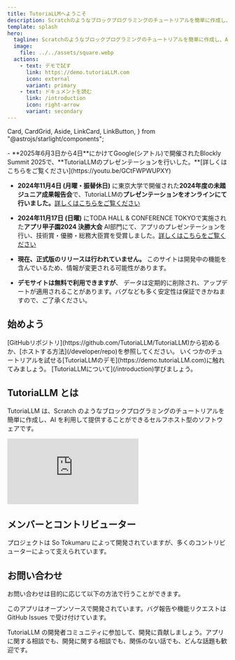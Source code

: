 ```yaml
---
title: TutoriaLLMへようこそ
description: Scratchのようなブロックプログラミングのチュートリアルを簡単に作成し、AIを利用して提供することができるセルフホスト型のソフトウェアです。
template: splash
hero:
  tagline: Scratchのようなブロックプログラミングのチュートリアルを簡単に作成し、AIを利用して提供することができるセルフホスト型のソフトウェアです。
  image:
    file: ../../assets/square.webp
  actions:
    - text: デモで試す
      link: https://demo.tutoriaLLM.com
      icon: external
      variant: primary
    - text: ドキュメントを読む
      link: /introduction
      icon: right-arrow
      variant: secondary
---
```


  Card,
  CardGrid,
  Aside,
  LinkCard,
  LinkButton,
} from "@astrojs/starlight/components";


<Aside type="note" title="大事なお知らせ">
- **2025年6月3日から4日**にかけてGoogle(シアトル)で開催されたBlockly Summit 2025で、**TutoriaLLMのプレゼンテーションを行いした。**[詳しくはこちらをご覧ください](https://youtu.be/GCtFWPWUPXY)

- **2024年11月4日 (月曜・振替休日)** に東京大学で開催された**2024年度の未踏ジュニア成果報告会**で、TutoriaLLMの**プレゼンテーションをオンラインにて行いました。**[詳しくはこちらをご覧ください](https://jr.mitou.org/projects/2024/tutoriallm)

- **2024年11月17日 (日曜)** にTODA HALL & CONFERENCE TOKYOで実施された**アプリ甲子園2024 決勝大会** AI部門にて、アプリのプレゼンテーションを行い、技術賞・優勝・総務大臣賞を受賞しました。[詳しくはこちらをご覧ください](https://prtimes.jp/main/html/rd/p/000000296.000019771.html)

- **現在、正式版のリリースは行われていません。** このサイトは開発中の機能を含んでいるため、情報が変更される可能性があります。

- **デモサイトは無料で利用できますが**、 データは定期的に削除され、アップデートが適用されることがあります。バグなども多く安定性は保証できかねますので、ご了承ください。

</Aside>

## 始めよう

<CardGrid stagger>
  <Card title="自分のアプリをデプロイする" icon="github">
    [GitHubリポジトリ](https://github.com/TutoriaLLM/TutoriaLLM)から初めるか、[ホストする方法](/developer/repo)を参照してください。
  </Card>
  <Card title="デモを体験する" icon="external">
    いくつかのチュートリアルを試せる[TutoriaLLMのデモ](https://demo.tutoriaLLM.com)に触れてみましょう。
  </Card>
  <Card title="アプリの使い方について知る" icon="open-book">
    [TutoriaLLMについて](/introduction)学びましょう。
  </Card>
</CardGrid>

## TutoriaLLM とは

TutoriaLLM は、Scratch のようなブロックプログラミングのチュートリアルを簡単に作成し、AI を利用して提供することができるセルフホスト型のソフトウェアです。

<iframe
  class="iframe-video"
  src="https://www.youtube.com/embed/-EubeJrnn70?si=BDjkakbLhWRao7sy&cc_load_policy=1"
  title="YouTube video player"
  frameborder="0"
  allow="accelerometer; autoplay; clipboard-write; encrypted-media; gyroscope; picture-in-picture; web-share"
  referrerpolicy="strict-origin-when-cross-origin"
  allowfullscreen
></iframe>

<LinkCard
  title="さらに詳しく"
  description="TutoriaLLM についてもっと知りたいですか？"
  href="/introduction"
/>

## メンバーとコントリビューター

プロジェクトは So Tokumaru によって開発されていますが、多くのコントリビューターによって支えられています。

<LinkCard
  title="TutoriaLLMの開発に貢献する"
  description="GitHub リポジトリを覗いてみましょう。"
  href="https://github.com/TutoriaLLM/TutoriaLLM"
/>

<Contributors />

## お問い合わせ

お問い合わせは目的に応じて以下の方法で行うことができます。

<CardGrid>

<Card title="バグ報告や機能リクエスト" icon="github">
  このアプリはオープンソースで開発されています。バグ報告や機能リクエストは
  GitHub Issues で受け付けています。
  <LinkCard
    title="GitHub Issues"
    description="GitHub Issues でバグ報告や機能リクエストを行うことができます。"
    href="https://github.com/TutoriaLLM/TutoriaLLM/issues"
  />
</Card>

<Card title="開発者コミュニティへの参加" icon="discord">

TutoriaLLM の開発者コミュニティに参加して、開発に貢献しましょう。アプリに関する相談でも、開発に関する相談でも、関係のない話でも、どんな話題も歓迎です。

<LinkCard
  title="Discord サーバー"
  description="TutoriaLLMのコミュニティに参加しましょう。"
  href="https://discord.gg/zxuREnWVXC"
/>
</Card>

</CardGrid>
